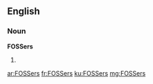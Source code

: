 ==English==

===Noun===
'''FOSSers'''

# {{plural of|[[FOSSer]]}}

[[ar:FOSSers]]
[[fr:FOSSers]]
[[ku:FOSSers]]
[[mg:FOSSers]]
